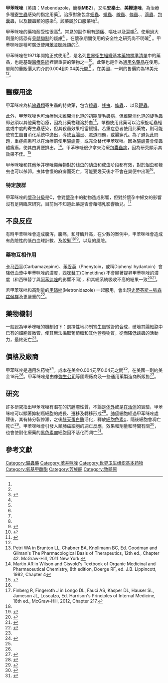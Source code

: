 {{Drugbox
| verifiedrevid = 457797273
| IUPAC_name = methyl (5-benzoyl-1''H''-benzimidazol-2-yl)carbamate
| image = Mebendazol.svg
| width = 300
| image2 = Mebendazole3DanJ.gif
<!--Clinical data-->
| tradename = Vermox<ref>{{cite book|last1=Ebadi|first1=Manuchair|title=Desk reference of clinical pharmacology|date=2008|publisher=CRC Press|location=Boca Raton|isbn=9781420047448|page=403|edition=2|url=https://books.google.ca/books?id=ihxyHbnj3qYC&pg=PA403|access-date=2016-03-15|archive-date=2019-09-01|archive-url=https://web.archive.org/web/20190901115909/https://books.google.ca/books?id=ihxyHbnj3qYC&pg=PA403|dead-url=no}}</ref>
| Drugs.com = {{drugs.com|monograph|mebendazole}}
| MedlinePlus = a682315
| pregnancy_AU = B3
| pregnancy_US = C
| legal_AU = S2
| legal_CA = OTC
| legal_UK = GSL
| legal_US = Rx-only
| routes_of_administration = Oral
<!--Pharmacokinetic data-->
| bioavailability = 2-10%
| protein_bound = 95%
| metabolism = [[肝臟|肝臟]]（大部分）
| elimination_half-life = 3-6小時
| excretion = 糞便、尿液（5-10%）
<!--Identifiers-->
| CAS_number_Ref = {{cascite|correct|??}}
| CAS_number = 31431-39-7
| ATC_prefix = P02
| ATC_suffix = CA01
| ATC_supplemental = {{ATCvet|P52|AC09}}
| PubChem = 4030
| DrugBank_Ref = {{drugbankcite|correct|drugbank}}
| DrugBank = DB00643
| ChemSpiderID_Ref = {{chemspidercite|correct|chemspider}}
| ChemSpiderID = 3890
| UNII_Ref = {{fdacite|correct|FDA}}
| UNII = 81G6I5V05I
| KEGG_Ref = {{keggcite|correct|kegg}}
| KEGG = D00368
| ChEBI_Ref = {{ebicite|correct|EBI}}
| ChEBI = 6704
| ChEMBL_Ref = {{ebicite|correct|EBI}}
| ChEMBL = 685
<!--Chemical data-->
| C=16 | H=13 | N=3 | O=3
| molecular_weight = 295.293 g/mol
| smiles = O=C(c2cc1c(nc(n1)NC(=O)OC)cc2)c3ccccc3
| InChI = 1/C16H13N3O3/c1-22-16(21)19-15-17-12-8-7-11(9-13(12)18-15)14(20)10-5-3-2-4-6-10/h2-9H,1H3,(H2,17,18,19,21)
| InChIKey = OPXLLQIJSORQAM-UHFFFAOYAP
| StdInChI_Ref = {{stdinchicite|correct|chemspider}}
| StdInChI = 1S/C16H13N3O3/c1-22-16(21)19-15-17-12-8-7-11(9-13(12)18-15)14(20)10-5-3-2-4-6-10/h2-9H,1H3,(H2,17,18,19,21)
| StdInChIKey_Ref = {{stdinchicite|correct|chemspider}}
| StdInChIKey = OPXLLQIJSORQAM-UHFFFAOYSA-N
| melting_point = 288.5
}}
<!-- Definition and medical uses -->
'''甲苯咪唑'''（英語：Mebendazole，簡稱'''MBZ'''），又名'''安樂士'''、'''美鞭達唑'''，為治療多種[[寄生蟲|寄生蟲]]感染的指定用藥<ref name="AHFS2015" />。治療對象包含[[蛔蟲|蛔蟲]]、[[蟯蟲|蟯蟲]]、[[線蟲|線蟲]]、[[絛蟲|絛蟲]]、{{Le|鉤蟲|hookworm}}、[[滴蟲|滴蟲]]、[[囊蟲病|包囊蟲]]，以及[[鞭蟲|鞭蟲]]類的感染<ref name=AHFS2015/>。該藥屬於口服藥物<ref name=AHFS2015>{{cite web|title=Mebendazole|url=http://www.drugs.com/monograph/mebendazole.html|publisher=The American Society of Health-System Pharmacists|accessdate=Aug 18, 2015|archive-date=2015-09-07|archive-url=https://web.archive.org/web/20150907003126/http://www.drugs.com/monograph/mebendazole.html|dead-url=no}}</ref>。

<!-- Side effects -->
甲苯咪唑的藥物耐受性很高<ref name=AHFS2015/>。常見的副作用有[[頭痛|頭痛]]、嘔吐以及[[耳鳴|耳鳴]]<ref name=AHFS2015/>。使用過大劑量的話恐有[[骨髓抑制|骨髓抑制]]的疑慮<ref name=AHFS2015/> 。在懷孕期間使用的安全性之研究尚不明確<ref name=AHFS2015/> 。甲苯咪唑是種可廣泛使用[[苯並咪唑|苯並咪唑]]類的{{Le|驅蟲藥劑|Anthelmintic}}<ref name=AHFS2015/>。

<!-- History, society and culture -->
甲苯咪唑在1971年開始正式使用<ref>{{cite book|last1=Mehlhorn|first1=Heinz|title=Encyclopedic reference of parasitology. 107 tables|date=2001|publisher=Springer|location=Berlin [u.a.]|isbn=9783540668299|page=259|edition=2|url=https://books.google.ca/books?id=OBZbR4vpg0YC&pg=PA259|access-date=2016-03-15|archive-date=2020-01-13|archive-url=https://web.archive.org/web/20200113164611/https://books.google.ca/books?id=OBZbR4vpg0YC&pg=PA259|dead-url=no}}</ref>，是名列[[世界衛生組織基本藥物標準清單|世界衛生組織基本藥物標準清單]]中的藥品，也是基礎[[醫療系統|醫療系統]]裡很重要的藥物之一<ref>{{cite web|title=WHO Model List of EssentialMedicines|url=http://apps.who.int/iris/bitstream/10665/93142/1/EML_18_eng.pdf?ua=1|work=World Health|accessdate=2015-04-01|archive-date=2014-04-23|archive-url=https://web.archive.org/web/20140423005004/http://apps.who.int/iris/bitstream/10665/93142/1/EML_18_eng.pdf?ua=1|dead-url=no}}</ref>。此藥也是作為[[通用名药物|通用名藥品]]在使用。單劑的量販價大約介於0.004到0.04美元間<ref name=GlobP2014>{{cite web|title=Mebendazole|url=http://erc.msh.org/dmpguide/resultsdetail.cfm?language=english&code=MEB100T&s_year=2014&year=2014&str=100%20mg&desc=Mebendazole&pack=new&frm=TAB-CAP&rte=PO&class_code2=06%2E1%2E1%2E&supplement=&class_name=%2806%2E1%2E1%2E%29Intestinal%20anthelminthics%3Cbr%3E|website=International Drug Price Indicator Guide|accessdate=18 August 2015|deadurl=yes|archiveurl=https://web.archive.org/web/20170305003745/http://erc.msh.org/dmpguide/resultsdetail.cfm?language=english&code=MEB100T&s_year=2014&year=2014&str=100%20mg&desc=Mebendazole&pack=new&frm=TAB-CAP&rte=PO&class_code2=06%2E1%2E1%2E&supplement=&class_name=%2806%2E1%2E1%2E%29Intestinal%20anthelminthics%3Cbr%3E|archivedate=2017年3月5日|df=}}</ref> 。在美國，一劑的售價約為18美元<ref name=AHFS2015/>。

==醫療用途==

甲苯咪唑為抗[[线虫动物门|線蟲類]]寄生蟲的特效藥，包含[[蟯蟲|蟯蟲]]、[[线虫动物门|线虫]]、[[絛蟲綱|絛蟲]]、{{le|鉤蟲|Hookworm}}、以及[[鞭蟲|鞭蟲]]。

此外，甲苯咪唑也可治療尚未離開消化道的初期[[旋毛蟲病|旋毛蟲病]]，但離開消化道的旋毛蟲即必須以其他藥物治療，因為此藥物難溶於血<ref name = "Goodman">Petri WA in Brunton LL, Chabner BA, Knollmann BC, Ed. Goodman and Gilman's The Pharmacological Basis of Therapeutics, 12th ed., Chapter 42. McGraw-Hill, 2011 New York.</ref>。單獨使用此藥可以治療旋毛蟲輕度或中度的寄生蟲感染，但其殺蟲效果相當緩慢。若重症患者使用此藥物，則可能使寄生蟲自消化系統中逸出，導致[[盲腸炎|盲腸炎]]、膽道問題，或腸穿孔。為了避免此問題，重症病患可以在治療前使用[[哌嗪|驅蛔靈]]，或完全替代甲苯咪唑。因為[[哌嗪|驅蛔靈]]會使蟲體癱瘓，使其由糞便排出。<ref>Martin AR in Wilson and Gisvold's Textbook of Organic Medicinal and Pharmaceutical Chemistry, 8th edition, Doerge RF, ed. J.B. Lippincott, 1982, Chapter 4</ref>。甲苯咪唑很少拿來治療[[包囊蟲病|包囊蟲病]]，因為研究顯示其效果不佳。<ref>{{cite web|title=Mebendazole|url=http://www.drugs.com/monograph/mebendazole.html|website=drugs.com|accessdate=25 January 2015|archive-date=2015-09-07|archive-url=https://web.archive.org/web/20150907003126/http://www.drugs.com/monograph/mebendazole.html|dead-url=no}}</ref>

甲苯咪唑和其他苯并咪唑类藥物對於线虫的幼虫和成虫阶段都有效，對於蛔虫和鞭虫也可以杀卵。虫体會慢的麻痹而死亡，可能要幾天後才不會在糞便中出現<ref name = Goodman />。

===特定族群===
甲苯咪唑的[[懷孕分級|懷孕分級]]是C，會對[[懷孕|懷孕]]中的動物造成影響，但對於懷孕中婦女的影響沒有足夠臨床研究，目前尚不知道此藥是否會藉哺乳影響胎兒。<ref name = Harrison>Finberg R, Fingeroth J in Longo DL, Fauci AS, Kasper DL, Hauser SL, Jameson JL, Loscalzo, Ed. Harrison's Principles of Internal Medicine, 18th ed., McGraw-Hill, 2012, Chapter 217.</ref>

==不良反应==
有時甲苯咪唑會造成腹泻，腹痛，和肝酶升高，在少數的案例中，甲苯咪唑會造成有危險性的低白血球計數、{{tsl|en|thrombocytopenia|低血小板计数}}及脫髮<ref name = Harrison /><ref>{{cite journal |author=Andersohn F, Konzen C, Garbe E |title=Systematic review: agranulocytosis induced by nonchemotherapy drugs |journal=Ann. Intern. Med. |volume=146 |issue=9 |pages=657–65 |date=May 2007 |pmid=17470834 |doi=10.7326/0003-4819-146-9-200705010-00009 |url=http://annals.org/article.aspx?articleid=734449 |access-date=2015-04-01 |archive-date=2016-03-15 |archive-url=https://web.archive.org/web/20160315032517/http://annals.org/article.aspx?articleid=734449 |dead-url=no }}</ref>，以及{{tsl|en|agranulocytosis|粒细胞缺乏症}}的風險。

===藥物互相作用===
[[卡马西平|卡马西平]](Carbamazepine)、[[苯妥英|苯妥英]]（Phenytoin，或稱Diphenyl hydantoin）會降低血漿中甲苯咪唑的濃度，[[西咪替丁|西咪替丁]](Cimetidine) 不會顯著提昇甲苯咪唑的濃度（和西咪替丁與[[阿苯达唑|阿苯达唑]]的影響不同），和其總系統吸收不高的結果一致<ref>{{cite web 
| title = Drug Interactions 
| url = http://www.medicinechestonline.co.uk/static/professional2/drug_interactions.htm 
| publisher = Medicine chest 
| accessdate = 2008-05-06 
| archive-url = https://web.archive.org/web/20070206161215/http://www.medicinechestonline.co.uk/static/professional2/drug_interactions.htm 
| archive-date = 2007-02-06 
| dead-url = yes 
}}</ref><ref>{{Cite journal 
| author = Luder PJ, Siffert B, Witassek F, Meister F, Bircher J
| title = Treatment of hydatid disease with high oral doses of mebendazole. Long-term follow-up of plasma mebendazole levels and drug interactions 
| url = https://archive.org/details/sim_european-journal-of-clinical-pharmacology_1986-12_31_4/page/443
| journal = European journal of clinical pharmacology 
| volume = 31 
| issue = 4 
| pages = 443–448 
| year = 1986 
| pmid = 3816925
| doi=10.1007/bf00613522
| last2 = Siffert 
| last3 = Witassek 
| last4 = Meister 
| last5 = Bircher 
}}</ref>。

若甲苯咪唑和高劑量的[[甲硝唑|甲硝唑]](Metronidazole) 一起服用，會出現[[史蒂芬斯－強森症候群|史蒂芬斯－強森症候群]]及更嚴重的{{tsl|en|toxic epidermal necrolysis|中毒性表皮壞死鬆解症}}<ref name="pmid12604501">{{Cite j
ournal 
| author = Chen, K. T.; Twu, S. J.; Chang, H. J.; Lin, R. S.
| title = Outbreak of Stevens-Johnson Syndrome / Toxic Epidermal Necrolysis Associated with Mebendazole and Metronidazole Use Among Filipino Laborers in Taiwan 
| journal = American Journal of Public Health 
| volume = 93 
| issue = 3 
| pages = 489–492 
| year = 2003 
| pmid = 12604501 
| pmc = 1447769
| doi=10.2105/ajph.93.3.489
}}</ref>。

==藥物機制==
一般認為甲苯咪唑的機制如下：選擇性地抑制寄生蟲微管的合成，破壞其腸細胞中已有的細胞質微管，使其無法攝取葡萄糖和其他營養物質，從而降低蠕蟲的活動力，最終死亡<ref name = Goodman />。

==價格及廠商==
甲苯咪唑是[[通用名药物|通用名药物]]<ref name=Ric2012>{{cite book|last1=Hamilton|first1=Richard J.|title=Tarascon pocket pharmacopoeia|date=2012|publisher=Jones & Bartlett Learning|location=Burlington, Mass.|isbn=9781449624286|page=33|edition=13|url=https://books.google.ca/books?id=BmKOS-b0s08C&pg=PA355|access-date=2016-03-16|archive-date=2016-03-05|archive-url=https://web.archive.org/web/20160305074305/https://books.google.ca/books?id=BmKOS-b0s08C&pg=PA355|dead-url=no}}</ref>，成本在美金0.004元至0.04元之間<ref name=GlobP2014/>，在美國一劑約美金18元<ref name=AHFS2015/>。甲苯咪唑是由像[[強生公司|強生公司]]等國際廠商及一些通用藥製造商所販售<ref>{{Citation
 |url          = http://zenrx.org/
 |accessdate   = 2014-06-12
 |archive-url  = https://web.archive.org/web/20150630053931/http://zenrx.org/
 |archive-date = 30 June 2015
 |title        = Global Pharmaceutical Pricing and Reimbursement Database
 |publisher    = zenRx Research
 |deadurl      = yes
}}</ref>。

==研究==
許多研究指出甲苯咪唑有潛在的抗腫瘤性質，不論是[[体外|体外]]或是[[在活体|在活体]]的實驗，甲苯咪唑可以顯著抑制癌細胞的成長、遷移及轉移形成{{tsl|en|adrenocortical carcinoma|腎上腺皮質癌}}<ref name="pmid17581752">{{cite journal | author = Martarelli D, Pompei P, Baldi C, Mazzoni G | title = Mebendazole inhibits growth of human adrenocortical carcinoma cell lines implanted in nude mice | journal = Cancer Chemother. Pharmacol. | volume = 61 | issue = 5 | pages = 809–17 |date=April 2008 | pmid = 17581752 | doi = 10.1007/s00280-007-0538-0 }}</ref>。[[肺癌|肺癌]]細胞經過甲苯咪唑處理後，其有絲分裂停滯，之後[[胱天蛋白酶|胱天蛋白酶]]活化，釋放[[細胞色素c|細胞色素c]]，隨後細胞會凋亡死亡<ref name="pmid12479701">{{cite journal | author = Sasaki J, Ramesh R, Chada S, Gomyo Y, Roth JA, Mukhopadhyay T | title = The anthelmintic drug mebendazole induces mitotic arrest and apoptosis by depolymerizing tubulin in non-small cell lung cancer cells | journal = Mol. Cancer Ther. | volume = 1 | issue = 13 | pages = 1201–9 |date=November 2002 | pmid = 12479701 | doi = }}</ref>。甲苯咪唑會引發人類肺癌細胞的凋亡反應，效果和劑量和時間有關<ref name="pmid12231542">{{cite journal | author = Mukhopadhyay T, Sasaki J, Ramesh R, Roth JA | title = Mebendazole elicits a potent antitumor effect on human cancer cell lines both in vitro and in vivo | journal = Clin. Cancer Res. | volume = 8 | issue = 9 | pages = 2963–9 |date=September 2002 | pmid = 12231542 | doi = }}</ref>，也會使耐化療藥的[[黑色素瘤|黑色素瘤]]細胞因{{tsl|en|Bcl-2|Bcl-2}}不活化而凋亡<ref name="pmid18667591">{{cite journal | author = Doudican N, Rodriguez A, Osman I, Orlow SJ | title = Mebendazole induces apoptosis via Bcl-2 inactivation in chemoresistant melanoma cells | journal = Mol. Cancer Res. | volume = 6 | issue = 8 | pages = 1308–15 |date=August 2008 | pmid = 18667591 | doi = 10.1158/1541-7786.MCR-07-2159 }}</ref>。
== 參考文獻 ==
{{reflist|35em}}

<!--{{Anthelmintics}}-->

[[Category:驅蟲藥|Category:驅蟲藥]]
[[Category:苯并咪唑|Category:苯并咪唑]]
[[Category:世界卫生组织基本药物|Category:世界卫生组织基本药物]]
[[Category:氨基甲酸酯|Category:氨基甲酸酯]]
[[Category:芳族酮|Category:芳族酮]]
[[Category:致畸原|Category:致畸原]]